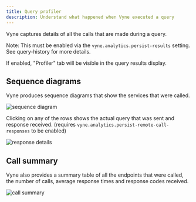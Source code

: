 ```yaml
---
title: Query profiler
description: Understand what happened when Vyne executed a query
---
```


Vyne captures details of all the calls that are made during a query.

Note: This must be enabled via the `vyne.analytics.persist-results` setting.  See query-history for more details.

If enabled, "Profiler" tab will be visible in the query results display.

## Sequence diagrams
Vyne produces sequence diagrams that show the services that were called.

![sequence diagram](sequence-diagram.png)

Clicking on any of the rows shows the actual query that was sent and response received.  (requires `vyne.analytics.persist-remote-call-responses` to be enabled)

![response details](response-details.png)

## Call summary
Vyne also provides a summary table of all the endpoints that were called, the number of calls, average response times and response codes received.

![call summary](profiler-table.png)


